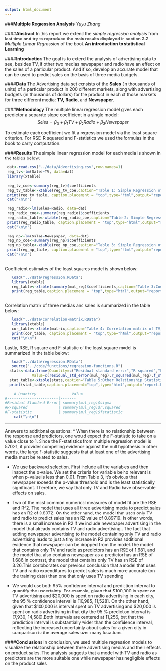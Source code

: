 ```yaml
---
output: html_document
---
```

###**Multiple Regression Analysis** 
  _Yuyu Zhang_

####**Abstract**
In this report we extend the _simple regression analysis_ from last time and try to reproduce the main results displayed in section 3.2 _Multiple Linear Regression_ of the book  **An introduction to statistical Learning **

####**Introduction**
The goal is to extend the analysis of advertising data to see, besides TV, if other two medias newspaper and radio have an effect on the sales of a particular product. And if so, develop an accurate model that can be used to predict sales on the basis of three media budgets. 

####**Data**
The Advertising data set consists of the **Sales** (in thousands of units) of a particular product in 200 different
markets, along with advertising budgets (in thousands of dollars) for the product in each of those markets for
three different media: **TV,** **Radio**, and **Newspaper**.

####**Methodology**
The multiple linear regression model gives each predictor a separate slope coefficient in a single model:
       $$Sales=\beta_0+\beta_1TV+\beta_2Radio+\beta_3Newspaper$$
       
To estimate each coefficient we fit a regression model via the least square criterion.  For RSE, R squared and F-statistics we used the formulas in the book to carry computation.
  
####**Results**
The simple linear regression model for each media is shown in the tables below:
```r
 dat<-read.csv("../data/Advertising.csv",row.names=1)
 reg_tv<-lm(Sales~TV, data=dat)
 library(xtable)
 
 reg_tv_coe<-summary(reg_tv)$coefficients
 reg_tv_table<-xtable(reg_tv_coe,caption="Table 1: Simple Regression of Sales on TV",digits=2,floating=FALSE)
 print(reg_tv_table, caption.placement = "top",type="html",output="report.html")
 cat("\n\n")
 
 reg_radio<-lm(Sales~Radio, data=dat)
 reg_radio_coe<-summary(reg_radio)$coefficients
 reg_radio_table<-xtable(reg_radio_coe,caption="Table 2: Simple Regression of Sales on Radio",digits=2,floating=FALSE)
 print(reg_radio_table, caption.placement = "top",type="html",output="report.html")
 cat("\n\n")
 
 reg_np<-lm(Sales~Newspaper, data=dat)
 reg_np_coe<-summary(reg_np)$coefficients
 reg_np_table<-xtable(reg_np_coe,caption="Table 3: Simple Regression of Sales on Newspaper",digits=2,floating=FALSE)
 print(reg_np_table, caption.placement = "top",type="html",output="report.html")
 cat("\n\n")
 
```

Coefficient estimates of the least squares model is shown below:
```r
   load("../data/regression.RData")
   library(xtable)
   reg_table<-xtable(summary(mul_reg)$coefficients,caption="Table 3:Coefficient estimates of the least squares model",digits=4,floating=FALSE)
   print(reg_table,caption.placement = "top",type="html",output="report.html")
   
```
Correlation matrix of three medias and sales is summarized in the table below:
```r
   load("../data/correlation-matrix.RData")
   library(xtable)
   cor_table<-xtable(matrix,caption="Table 4: Correlation matrix of TV, radio, newspaper and sales",digits=4,floating=FALSE)
   print(cor_table, caption.placement = "top",type="html",output="report.html")
   cat("\n\n")   
```

Lastly, RSE, R square and F-statistic of the least square model is summarized in the table below:
```r
   load("../data/regression.RData")
   source("../code/functions/regression-functions.R")
  stats<-data.frame(Quantity=c("Residual standard error","R squared","F-statistic"),
            Value=c(residual_std_error(mul_reg),r_squared(mul_reg),f_statistic(mul_reg)) )
  stat_table<-xtable(stats,caption="Table 5:Other Relationship Statistics",digits=4,floating=FALSE)
  print(stat_table,caption.placement="top",type="html",output="report.html")
 
    # Quantity                Value
#-----------------------|-------
#Residual Standard Error| summary(mul_reg)$sigma
#R-squared              | summary(mul_reg)$r.squared
#F-statistic            | summary(mul_reg)$fstatistic
    cat("\n\n")
```
<hr>
Answers to additional questions:
* When there is no relationship between the response and predictors, one would expect the F-statistic to take on a value close to 1. Since the F-statistics from multiple regression model is 570>1, it provides compelling evidence against the null hypothesis.In other words, the large F-statistic suggests that at least one of the advertising media must be related to sales.

*  We use backward selection. First include all the variables and then inspect the p-value. We set the criteria for variable being relevant is when p-value is less than 0.01. From Table 3, it's obvious that newspaper exceeds the p-value threshold and is the least statistically significant. Therefore, we say that only TV and Radio have observable effects on sales.

*  Two of the most common numerical measures of model fit are the RSE and R^2. The model that uses all three advertising media
to predict sales has an R2 of 0.8972. On the other hand, the model that uses only TV and radio to predict sales has an R2 value of 0.89719. In other words, there is a small increase in R2 if we include newspaper advertising
in the model that already contains TV and radio advertising.. The fact that adding newspaper advertising to the model containing only TV and radio advertising leads to just a tiny increase in R2 provides additional evidence that newspaper can be dropped from the model.The model that contains only TV and radio as predictors has an RSE of 1.681, and the model that also contains newspaper as a predictor has an RSE of 1.686.In contrast, the model that contains only TV has an RSE of 3.26.This corroborates our previous conclusion that a model that uses TV and radio expenditures to predict sales is much
more accurate (on the training data) than one that only uses TV spending.

* We would use both 95% confidence interval and prediction interval to quantify the uncertainty. For example, given that 
$100,000 is spent on TV advertising and $20,000 is spent on radio advertising in each city, the 95 % confidence interval is [10,985, 11,528]. On the other hand,  given that $100,000 is interval spent on TV advertising and $20,000 is spent on radio advertising in that city the 95 % prediction interval is [7,930, 14,580].Both intervals are centered at 11,256, but that the prediction interval is substantially wider than the confidence interval, reflecting the increased uncertainty about sales for a given city in comparison to the average sales over many locations

####**Conclusions**
In conclusion,  we used multiple regression models to visualize the relationship between three advertising medias and their effects on product sales. The analysis suggests that a model with TV and radio as predictors are the more suitable one while newspaper has negligible effects on the product sales
  
